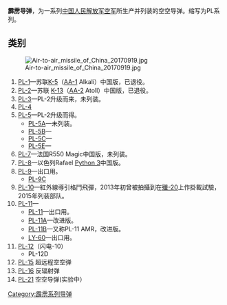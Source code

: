 '''霹雳导弹'''，为一系列[[中国人民解放军空军|中国人民解放军空军]]所生产并列装的空空导弹。缩写为PL系列。

== 类别 ==
[[File:Air-to-air_missile_of_China_20170919.jpg|thumb]]
# [[PL-1|PL-1]]—苏联[[K-5|K-5]]（[[AA-1|AA-1]] Alkali）中国版，已退役。
# [[PL-2|PL-2]]—苏联   [[K-13|K-13]]（[[AA-2|AA-2]] Atoll）中国版，已退役。
#   [[PL-3|PL-3]]—PL-2升级而来，未列装。
#   [[PL-4|PL-4]]
#   [[PL-5|PL-5]]—PL-2升级而得。
#*   [[PL-5A|PL-5A]]—未列装。
#*   [[PL-5B|PL-5B]]— 
#*   [[PL-5C|PL-5C]]— 
#*   [[PL-5E|PL-5E]]— 
#   [[PL-7|PL-7]]—法国R550 Magic中国版，未列装。
#   [[霹雳-8|PL-8]]—以色列Rafael [[Python_3|Python 3]]中国版。
#   [[PL-9|PL-9]]—出口用。 
#*   [[PL-9C|PL-9C]]
#   [[PL-10|PL-10]]—紅外線導引格鬥飛彈，2013年初曾被拍攝到在[[殲-20|殲-20]]上作掛載試驗，2015年列装部队。
#   [[PL-11|PL-11]]— 
#*   [[PL-11|PL-11]]—出口用。
#*   [[PL-11A|PL-11A]]—改进版。
#*   [[PL-11B|PL-11B]]—又称PL-11 AMR，改进版。
#*   [[LY-60|LY-60]]—出口用。
# [[霹雳-12|PL-12]]（闪电-10）
#*   PL-12D
#     [[PL-15|PL-15]] 超远程空空弹
#     [[PL-16|PL-16]] 反辐射弹
#     [[PL-21|PL-21]] 空空导弹(实验中）
{{武器小作品}}
[[Category:霹雳系列导弹|Category:霹雳系列导弹]]